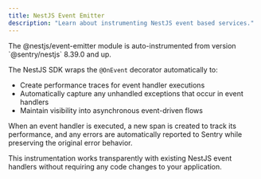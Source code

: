 ```yaml
---
title: NestJS Event Emitter
description: "Learn about instrumenting NestJS event based services."
---
```


<Note>
  The @nestjs/event-emitter module is auto-instrumented from version `@sentry/nestjs` 8.39.0 and up.
</Note>

The NestJS SDK wraps the `@OnEvent` decorator automatically to:

- Create performance traces for event handler executions
- Automatically capture any unhandled exceptions that occur in event handlers
- Maintain visibility into asynchronous event-driven flows

When an event handler is executed, a new span is created to track its performance, and any errors are automatically reported to Sentry while preserving the original error behavior.

This instrumentation works transparently with existing NestJS event handlers without requiring any code changes to your application.